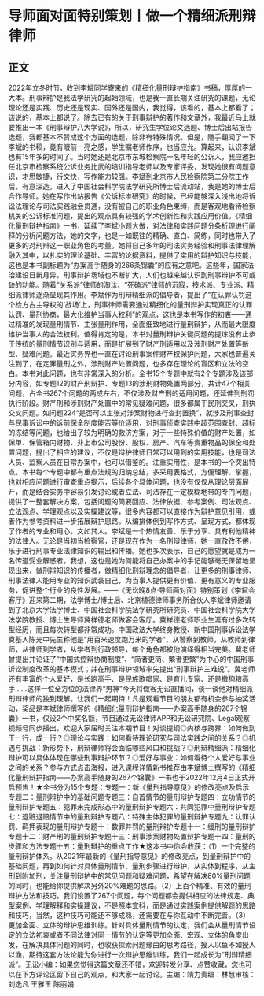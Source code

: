 # 导师面对面特别策划丨做一个精细派刑辩律师
## 正文
2022年立冬时节，收到李斌同学寄来的《精细化量刑辩护指南》书稿，厚厚的一大本。刑事辩护是我法学研究的起始领域，也是我一直长期关注研究的课题，无论理论还是实践、历史还是现实、国外还是国内，我觉得，该看的，基本上都看了；该说的，基本上都说了。除去已有的关于刑事辩护的著作和文章外，我最近马上就要推出一本《刑事辩护八大学说》，所以，研究生学位论文选题、博士后出站报告选题，我都基本不赞成这个方面的选题，除非有特殊情况。但是，随手翻阅了一下李斌的书稿，竟有眼前一亮之感，学生嘱老师作序，也当应允。算起来，认识李斌也有15年多的时间了。当时她还是北京市东城检察院一名年轻的公诉人，我应邀担任北京市检察系统公诉业务比武的培训指导老师以及专家评委，发现她很有问题意识，才思敏捷，行文快，写作能力较强。李斌到北京市人民检察院第二分院工作后，有意深造，进入了中国社会科学院法学研究所博士后流动站，我是她的博士后合作导师。她在写作出站报告《公诉标准研究》的时候，已经能够深入浅出地将诉讼法理论与司法实践融会贯通，没有被自己的职业角色束缚，而是客观地看待检察机关的公诉标准问题，提出的观点具有较强的学术创新性和实践应用价值。《精细化量刑辩护指南》一书，延续了李斌小题大做，对法律和实践问题分条析理进行阐释的分析问题方法，她的文字，也是一如既往的精确、直白、简练，同时也带入了更多的对刑辩这一职业角色的考量。她将自己多年的司法实务经验和刑事法律理解融入其中，以扎实的理论基础、丰富的论据资料，提供了实用的辩护知识与技能，这也是本书副标题为“办案高手随身的266条锦囊”的应有之意吧。这些年，国家法治建设日新月异，刑事辩护场域也不断扩大，人们也越来越认识到刑事辩护不可或缺的功能。随着“关系派”律师的淘汰、“死磕派”律师的沉寂，技术派、专业派、精细派律师逐渐显现其作用。李斌作为刑辩精细派的倡导者，提出了“在认罪认罚这个检方占主导权的‘战场’上，刑事律师需要通过精细化的量刑辩护实现真正的认罪认罚、量刑协商，最大化维护当事人权利”的观点，这也是本书写作的初衷——通过精准的发现量刑情节、主张量刑作用，全面细致地进行量刑辩护，从而最大限度维护当事人的合法权利。值得肯定的是，本书对量刑辩护关键问题的提炼没有止步于传统的量刑情节识别与适用，而是扩展到了财产刑适用以及涉刑财产处置等新型、疑难问题。最近实务界也一直在讨论刑事案件财产权保护问题，大家也普遍关注到了，在定罪量刑之外，涉刑财产处置问题，也多存在理论的盲区和立法的空白。本书对此问题，也有非常深入的分析。全书15个专题中就有2个专题涉及该部分内容，如专题12的财产刑辩护、专题13的涉刑财物处置两部分，共计47个相关问题，占全书267个问题的两成左右，不仅涉及财产刑的适用问题，还延伸到刑罚执行阶段。财产刑和涉刑财产处置中的常见疑难问题，很多都属于民刑交叉，刑执交叉问题。如问题224“是否可以主张对涉案财物进行查封置换”，就涉及刑事查封与民事诉讼中的诉前保全制度能否等价适用，对刑事侦查实践中超范围查封、超标的冻结等问题，也给出了较为明确的救济方案，对于一些特殊价值的财产处置，如保单、保管箱内财物、非上市公司股份、股权、房产、汽车等贵重物品的保全和处置问题，提出了相应的建议，不仅是辩护律师日常可以用到的实用技能，也是司法人员、监察人员在日常办案中，也可以借鉴的。注重实用性，是本书的一个突出特点。本书每个专题中都有重点法规的归纳总结，多采用表格式，方便理解、掌握，也对相应问题进行审查重点提示，后续各个具体问题，也没有仅仅从理论层面展开，而是结合实务中容易引发讨论或者立法、司法存在一定模糊地带的专门问题，提供了一整套解决方案，包括问题的简要回应、法律依据、参考案例、司法观点、立法观点、学理观点以及实操建议等，很多内容都可以直接作为辩护意见引用，或者作为参考资料进一步拓展辩护思路。从编排体例到写作方式、呈现方式，都体现了作者的专业和用心。文如其人。李斌是一个热情友善、乐于分享、具有利他精神的法律人。无论是当初当检察官，还是现在作为一名刑辩律师，她一直孜孜不倦，乐于进行刑事专业法律知识的输出和传播。她也多次表示，自己的愿望就是成为一名传道受业解惑者。我想，这也是她为何能将自己办案中的手记能够毫无保留地呈现出来，做刑辩知识的传播者，做精细化刑辩理念的倡导者，让更多的刑事律师、刑事法律人能用专业的知识武装自己，为当事人提供更有价值、更有意义的专业服务，促进整个行业的良性发展。——《无讼晚8点·导师面对面》特别策划《李斌会客厅》迎来第二期，法学博士/博士后、北京植德律师事务所合伙人李斌律师邀请到了北京大学法学博士、中国社会科学院法学研究所研究员、中国社会科学院大学法学院教授、博士生导师冀祥德老师做客会客厅。冀祥德老师职业生涯有过多次转型经历，而且每次转型都非常成功。中国政法大学终身教授、新中国刑事诉讼法学奠基人陈光中先生称他是“用百米速度跑万米的学者”，从警察到教师，从教师到律师，从律师到学者，从学者到行政领导，每个角色都被他演绎得相当完美。冀老师曾提出并论证了“中国式控辩协商制度”、“简者更简、繁者更繁”为中心的中国刑事诉讼制度改革的基本模式；并在刑事辩护领域率先提出“刑事辩护三难说”。冀老师还有丰富的个人爱好，是长跑高手、是民族歌唱家、是育儿专家、还是撒狗粮高手……这样一位全方位的法律界“男神”今天将做客无讼直播间，谈一谈他对精细派刑辩律师的独到理解。让我们一起期待！凡是观看节目的朋友都有机会参与抽奖活动，奖品是李斌律师撰写的《精细化量刑辩护指南——办案高手随身的267个锦囊》一书，仅设2个中奖名额，节目通过无讼律师APP和无讼研究院、Legal观察视频号同步播出，欢迎大家届时关注本期节目！对谈提纲◎内核与跨界：如何做到干一行，成一行？◎理论与实践：如何看待理论研究与司法实践之间的关系？◎机遇与挑战：新形势下，刑辩律师将会面临哪些风口和挑战？◎刑辩精细派：精细化辩护可以具体体现在哪些刑事辩护环节？◎爱好与事业：如何看待个人爱好与事业之间的关系？参与方式点击海报，进入课程详情新书推荐由李斌博士撰写的《精细化量刑辩护指南——办案高手随身的267个锦囊》一书也于2022年12月4日正式开启预售！★全书分为15个专题：专题一：新《量刑指导意见》的修改亮点及启示专题二：量刑辩护中的基础问题专题三：自首情节的量刑辩护专题四：立功情节的量刑辩护专题五：犯罪未完成形态中的量刑辩护专题六：共同犯罪中量刑辩护专题七：退赃退赔情节中的量刑辩护专题八：特殊主体犯罪的量刑辩护专题九：认罪认罚、羁押表现的量刑辩护专题十：数罪并罚的量刑辩护专题十一：缓刑的量刑辩护专题十二：财产刑的量刑辩护专题十三：刑事涉案财物处置辩护专题十四：量刑的步骤和方法专题十五：量刑辩护的重点工作★这本书中你会收获：（1）一个完整的量刑辩护体系。从2021年最新的《量刑指导意见》的修改亮点，到量刑辩护中的基础问题，再到如何针对具体量刑情节、量刑步骤进行辩护，从实体到程序，从主刑到附加刑，关注量刑辩护中的常见问题和疑难问题，希望在解决80%量刑问题的同时，也能给你提供解决另外20%难题的思路。（2）上百个精准、有效的量刑辩护方法和技巧。我们设置了267个问题，每个问题都会提供相应的法律规定、典型案例、学理解释和实操建议，不是照本宣科，而是通过实践案例提供解题的思路和技巧，当然，这种技巧可能还不够成熟，还需要在与你互动中不断完善。（3）更加全面、立体的辩护思维训练。针对具体量刑情节的认定，我们会从量刑情节设定的立法初衷或者不同法律对同一情节的认定等更加全面、宏观、立体的角度出发，在解决具体问题的同时，也收获探索问题缘由的思考路径，授人以鱼不如授人以渔，期待这套方法论能为你进行一次辩护思维训练，我们一起成长为“刑辩精细派”。无讼小编：如果您觉得这篇文章还不错，欢迎转发分享、点赞收藏，您也可以在下方评论区留下自己的观点，和大家一起讨论。主编：靖力责编：林慧审核：刘逸凡 王雅玉 陈丽娟